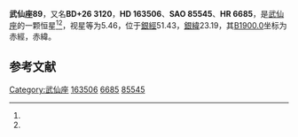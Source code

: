 {{Starbox begin
| name = 武仙座89
}}
{{Starbox observe
| epoch = [[J2000.0|J2000.0]]
| constell = [[武仙座|武仙座]]<ref name=SIMBAD>{{cite web
 | url=http://simbad.u-strasbg.fr/simbad/sim-id?Ident=HR+6685
 | title =Pulsating variable Star
 | publisher=Centre de Données astronomiques de Strasbourg
 | work=SIMBAD
 | accessdate=2012-07-13}}</ref><ref name=DATA>{{cite web
 | url=http://vizier.u-strasbg.fr/viz-bin/VizieR-5?-out.add=.&-source=5050&-corr=PK=HR&-out.max=9999&HR=6685
 | title=VizieR Detailed Page
 | accessdate=2012-07-13
 | archive-date=2016-03-05
 | archive-url=https://web.archive.org/web/20160305213059/http://vizier.u-strasbg.fr/viz-bin/VizieR-5?-out.add=.&-source=5050&-corr=PK=HR&-out.max=9999&HR=6685
 | dead-url=no
 }}</ref>
| 星官 = 
| ra = {{RA|17|55|25.2}}<ref name=SIMBAD /><ref name=DATA />
| dec = {{DEC|+26|3|0}}<ref name=SIMBAD /><ref name=DATA />
| appmag_v = 5.46<ref name=SIMBAD /><ref name=DATA />
}}
{{Starbox character
| class = F2Ib<ref name=SIMBAD /><ref name=DATA />
| b-v = 0.34<ref name=SIMBAD /><ref name=DATA />
| u-b = 0.27<ref name=SIMBAD /><ref name=DATA />
| r-i = 0.21<ref name=SIMBAD /><ref name=DATA />
| variable = 
}}
{{Starbox astrometry
| radial_v = 0.27
| prop_mo_ra = -29
| parallax = -0.004
| p_error = 
}}
{{Starbox catalog
| names =BD+26 3120，[[SAO星表|SAO]] 85545，[[HD星表|HD]] 163506，[[HR星表|HR]] 6685}}
{{Starbox reference |Simbad=HR+6685}}
{{Starbox end}}

'''武仙座89'''，又名'''BD+26 3120'''，'''HD 163506'''、'''SAO 85545'''、'''HR 6685'''，是[[武仙座|武仙座]]的一颗恒星<ref name=SIMBAD /><ref name=DATA />，视星等为5.46，位于[[銀道座標系|銀經]]51.43，[[銀道座標系|銀緯]]23.19，其[[B1900.0|B1900.0]]坐标为赤經{{RA|17|51|23}}，赤緯{{DEC|+26|23.19|57}}。

== 参考文献 ==
{{reflist}}

{{star-stub}}

{{武仙座恒星}}
[[Category:武仙座|Category:武仙座]]
[[Category:HD和HDE天體|163506]]
[[Category:HR天體|6685]]
[[Category:SAO天體|85545]]